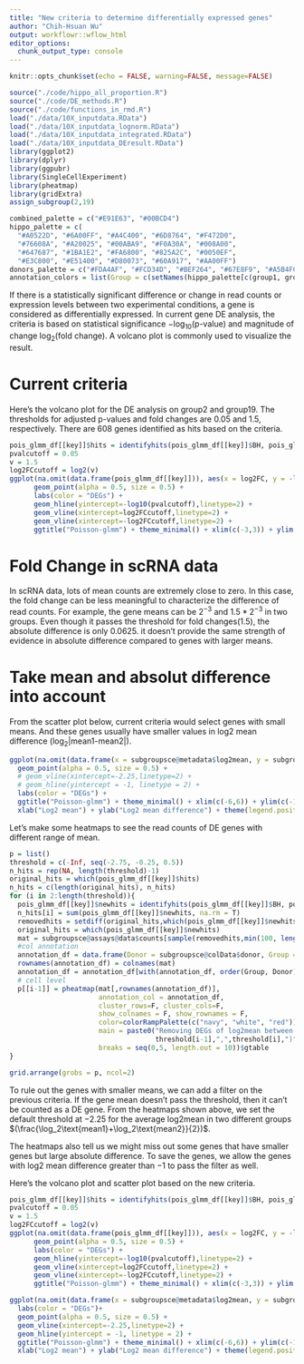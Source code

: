 ```yaml
---
title: "New criteria to determine differentially expressed genes"
author: "Chih-Hsuan Wu"
output: workflowr::wflow_html
editor_options:
  chunk_output_type: console
---
```

```r
knitr::opts_chunk$set(echo = FALSE, warning=FALSE, message=FALSE)
```

```r
source("./code/hippo_all_proportion.R")
source("./code/DE_methods.R")
source("./code/functions_in_rmd.R")
load("./data/10X_inputdata.RData")
load("./data/10X_inputdata_lognorm.RData")
load("./data/10X_inputdata_integrated.RData")
load("./data/10X_inputdata_DEresult.RData")
library(ggplot2)
library(dplyr)
library(ggpubr)
library(SingleCellExperiment)
library(pheatmap)
library(gridExtra)
assign_subgroup(2,19)
```
```r
combined_palette = c("#E91E63", "#00BCD4")
hippo_palette = c(
  "#A0522D", "#6A00FF", "#A4C400", "#6D8764", "#F472D0",
  "#76608A", "#A20025", "#00ABA9", "#F0A30A", "#008A00",
  "#647687", "#1BA1E2", "#FA6800", "#825A2C", "#0050EF",
  "#E3C800", "#E51400", "#D80073", "#60A917", "#AA00FF")
donors_palette = c("#FDA4AF", "#FCD34D", "#BEF264", "#67E8F9", "#A5B4FC")
annotation_colors = list(Group = c(setNames(hippo_palette[c(group1, group2)], c(group1, group2))), Donor = setNames(donors_palette, paste0("D", 3:7)))
```

If there is a statistically significant difference or change in read counts or expression levels between two experimental conditions, a gene is considered as differentially expressed. In current gene DE analysis, the criteria is based on statistical significance $-\log_{10}\text{(p-value)}$ and magnitude of change $\log_{2}\text{(fold change)}$. A volcano plot is commonly used to visualize the result.


# Current criteria
Here's the volcano plot for the DE analysis on group2 and group19. The thresholds for adjusted p-values and fold changes are $0.05$ and $1.5$, respectively. There are $608$ genes identified as hits based on the criteria. 

```r
pois_glmm_df[[key]]$hits = identifyhits(pois_glmm_df[[key]]$BH, pois_glmm_df[[key]]$log2FC)
pvalcutoff = 0.05
v = 1.5
log2FCcutoff = log2(v)
ggplot(na.omit(data.frame(pois_glmm_df[[key]])), aes(x = log2FC, y = -log10(BH), colour = hits)) +
      geom_point(alpha = 0.5, size = 0.5) +
      labs(color = "DEGs") +
      geom_hline(yintercept=-log10(pvalcutoff),linetype=2) +
      geom_vline(xintercept=log2FCcutoff,linetype=2) + 
      geom_vline(xintercept=-log2FCcutoff,linetype=2) +
      ggtitle("Poisson-glmm") + theme_minimal() + xlim(c(-3,3)) + ylim(c(0,40)) + xlab("Log2 Fold Change") + ylab("-Log10(adj.pval)") + theme(legend.position = "bottom") 
```


# Fold Change in scRNA data

In scRNA data, lots of mean counts are extremely close to zero. In this case, the fold change can be less meaningful to characterize the difference of read counts. For example, the gene means can be $2^{-3}$ and $1.5*2^{-3}$ in two groups. Even though it passes the threshold for fold changes$(1.5)$, the absolute difference is only $0.0625$. it doesn't provide the same strength of evidence in absolute difference compared to genes with larger means. 

# Take mean and absolut difference into account

From the scatter plot below, current criteria would select genes with small means. And these genes usually have smaller values in log2 mean difference $(\log_2|\text{mean1-mean2}|)$.

```r
ggplot(na.omit(data.frame(x = subgroupsce@metadata$log2mean, y = subgroupsce@metadata$log2meandiff, hits = pois_glmm_df[[key]]$hits)), aes(x = x, y = y, colour = hits)) +
  geom_point(alpha = 0.5, size = 0.5) +
  # geom_vline(xintercept=-2.25,linetype=2) +
  # geom_hline(yintercept = -1, linetype = 2) +
  labs(color = "DEGs") +
  ggtitle("Poisson-glmm") + theme_minimal() + xlim(c(-6,6)) + ylim(c(-15,6)) + 
  xlab("Log2 mean") + ylab("Log2 mean difference") + theme(legend.position = "bottom")
```

Let's make some heatmaps to see the read counts of DE genes with different range of mean. 

```r
p = list()
threshold = c(-Inf, seq(-2.75, -0.25, 0.5))
n_hits = rep(NA, length(threshold)-1)
original_hits = which(pois_glmm_df[[key]]$hits)
n_hits = c(length(original_hits), n_hits)
for (i in 2:length(threshold)){
  pois_glmm_df[[key]]$newhits = identifyhits(pois_glmm_df[[key]]$BH, pois_glmm_df[[key]]$log2FC, subgroupsce@metadata$log2mean, log2meancutoff = threshold[i], newcriteria = T)
  n_hits[i] = sum(pois_glmm_df[[key]]$newhits, na.rm = T)
  removedhits = setdiff(original_hits,which(pois_glmm_df[[key]]$newhits))
  original_hits = which(pois_glmm_df[[key]]$newhits)
  mat = subgroupsce@assays@data$counts[sample(removedhits,min(100, length(removedhits))), ]
  #col annotation
  annotation_df = data.frame(Donor = subgroupsce@colData$donor, Group = factor(colData(subgroupsce)$hippo_cluster, levels = c(group1, group2)))
  rownames(annotation_df) = colnames(mat)
  annotation_df = annotation_df[with(annotation_df, order(Group, Donor)), ] 
  # cell level
  p[[i-1]] = pheatmap(mat[,rownames(annotation_df)], 
                      annotation_col = annotation_df, 
                      cluster_rows=F, cluster_cols=F,
                      show_colnames = F, show_rownames = F,
                      color=colorRampPalette(c("navy", "white", "red"))(10), 
                      main = paste0("Removing DEGs of log2mean between (",
                                    threshold[i-1],",",threshold[i],")"),
                      breaks = seq(0,5, length.out = 10))$gtable
}
```
```r
grid.arrange(grobs = p, ncol=2)
```

To rule out the genes with smaller means, we can add a filter on the previous criteria. If the gene mean doesn't pass the threshold, then it can't be counted as a DE gene. From the heatmaps shown above, we set the default threshold at $-2.25$ for the average log2mean in two different groups $(\frac{\log_2\text{mean1}+\log_2\text{mean2}}{2})$.

The heatmaps also tell us we might miss out some genes that have smaller genes but large absolute difference. To save the genes, we allow the genes with log2 mean difference greater than $-1$ to pass the filter as well.

Here's the volcano plot and scatter plot based on the new criteria.

```r

pois_glmm_df[[key]]$hits = identifyhits(pois_glmm_df[[key]]$BH, pois_glmm_df[[key]]$log2FC, subgroupsce@metadata$log2mean, subgroupsce@metadata$log2meandiff, newcriteria = T)
pvalcutoff = 0.05
v = 1.5
log2FCcutoff = log2(v)
ggplot(na.omit(data.frame(pois_glmm_df[[key]])), aes(x = log2FC, y = -log10(BH), colour = hits)) +
      geom_point(alpha = 0.5, size = 0.5) +
      labs(color = "DEGs") +
      geom_hline(yintercept=-log10(pvalcutoff),linetype=2) +
      geom_vline(xintercept=log2FCcutoff,linetype=2) + 
      geom_vline(xintercept=-log2FCcutoff,linetype=2) +
      ggtitle("Poisson-glmm") + theme_minimal() + xlim(c(-3,3)) + ylim(c(0,40)) + xlab("Log2 Fold Change") + ylab("-Log10(adj.pval)") + theme(legend.position = "bottom") 
```

```r
ggplot(na.omit(data.frame(x = subgroupsce@metadata$log2mean, y = subgroupsce@metadata$log2meandiff, hits = pois_glmm_df[[key]]$hits)), aes(x = x, y = y, colour = hits)) +
  labs(color = "DEGs")+
  geom_point(alpha = 0.5, size = 0.5) +
  geom_vline(xintercept=-2.25,linetype=2) +
  geom_hline(yintercept = -1, linetype = 2) +
  ggtitle("Poisson-glmm") + theme_minimal() + xlim(c(-6,6)) + ylim(c(-15,6)) + 
  xlab("Log2 mean") + ylab("Log2 mean difference") + theme(legend.position = "bottom")
```